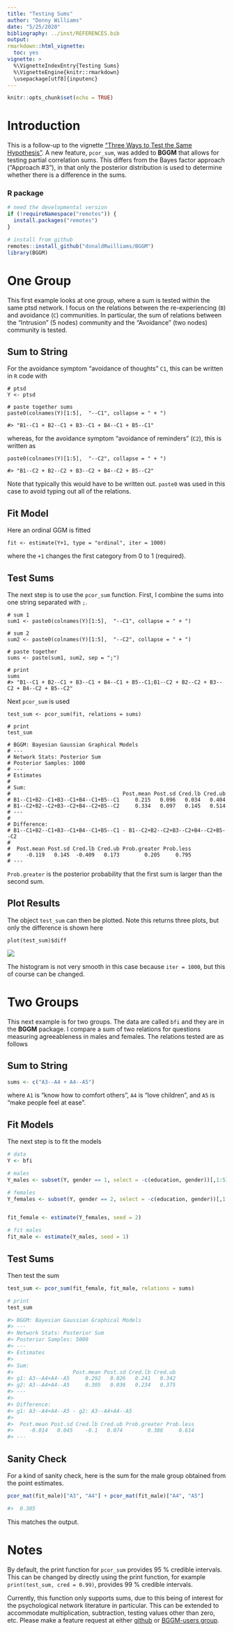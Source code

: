 ```yaml
---
title: "Testing Sums"
author: "Donny Williams"
date: "5/25/2020"
bibliography: ../inst/REFERENCES.bib
output:
rmarkdown::html_vignette:
  toc: yes
vignette: >
  %\VignetteIndexEntry{Testing Sums}
  %\VignetteEngine{knitr::rmarkdown}
  \usepackage[utf8]{inputenc}
---
```


```r
knitr::opts_chunk$set(echo = TRUE)
```

# Introduction
This is a follow-up to the vignette ["Three Ways to Test the Same Hypothesis"](https://donaldrwilliams.github.io/BGGM/articles/hyp_3_ways.html). A
new feature, `pcor_sum`, was added to **BGGM** that allows for testing partial correlation sums. 
This differs from the Bayes factor approach ("Approach #3"), in that only the posterior 
distribution is used to determine whether there is a difference in the sums. 

### R package
```r
# need the developmental version
if (!requireNamespace("remotes")) { 
  install.packages("remotes")   
}   

# install from github
remotes::install_github("donaldRwilliams/BGGM")
library(BGGM)
```


# One Group
This first example looks at one group, where a sum is tested within the same ptsd network. I focus on the 
relations between the re-experiencing (`B`) and avoidance (`C`) communities. In particular, the sum of relations between the "Intrusion" (5 nodes) community and the "Avoidance" (two nodes) community is tested. 

## Sum to String
For the avoidance symptom "avoidance of thoughts" `C1`, this can be written in `R` code with

```
# ptsd
Y <- ptsd

# paste together sums
paste0(colnames(Y)[1:5],  "--C1", collapse = " + ")

#> "B1--C1 + B2--C1 + B3--C1 + B4--C1 + B5--C1"
```
whereas, for the avoidance symptom "avoidance of reminders" (`C2`), this is written as

```
paste0(colnames(Y)[1:5],  "--C2", collapse = " + ")

#> "B1--C2 + B2--C2 + B3--C2 + B4--C2 + B5--C2"
```
Note that typically this would have to be written out. `paste0` was used in this case to 
avoid typing out all of the relations.

## Fit Model

Here an ordinal GGM is fitted

```
fit <- estimate(Y+1, type = "ordinal", iter = 1000)
```
where the `+1` changes the first category from 0 to 1 (required).

## Test Sums
The next step is to use the `pcor_sum` function. First, I combine the sums into one string separated with `;`.
```
# sum 1
sum1 <- paste0(colnames(Y)[1:5],  "--C1", collapse = " + ")

# sum 2
sum2 <- paste0(colnames(Y)[1:5],  "--C2", collapse = " + ")

# paste together
sums <- paste(sum1, sum2, sep = ";")

# print
sums
#> "B1--C1 + B2--C1 + B3--C1 + B4--C1 + B5--C1;B1--C2 + B2--C2 + B3--C2 + B4--C2 + B5--C2"
```

Next `pcor_sum` is used

```
test_sum <- pcor_sum(fit, relations = sums)

# print
test_sum

# BGGM: Bayesian Gaussian Graphical Models 
# --- 
# Network Stats: Posterior Sum
# Posterior Samples: 1000 
# --- 
# Estimates 
# 
# Sum: 
#                                    Post.mean Post.sd Cred.lb Cred.ub
# B1--C1+B2--C1+B3--C1+B4--C1+B5--C1     0.215   0.096   0.034   0.404
# B1--C2+B2--C2+B3--C2+B4--C2+B5--C2     0.334   0.097   0.145   0.514
# --- 
# 
# Difference:
# B1--C1+B2--C1+B3--C1+B4--C1+B5--C1 - B1--C2+B2--C2+B3--C2+B4--C2+B5--C2 
# 
#  Post.mean Post.sd Cred.lb Cred.ub Prob.greater Prob.less
#     -0.119   0.145  -0.409   0.173        0.205     0.795
# --- 
```

`Prob.greater` is the posterior probability that the first sum is larger than the second sum.

## Plot Results
The object `test_sum` can then be plotted. Note this returns three plots, but only the difference is shown here

```
plot(test_sum)$diff
```

![](../man/figures/test_sum_hist.png)

The histogram is not very smooth in this case because `iter = 1000`, but this of course can be changed.

# Two Groups
This next example is for two groups. The data are called `bfi` and they are in the **BGGM** package. I compare a sum of two relations for questions measuring agreeableness in males and females. The relations tested are as follows


## Sum to String
```r
sums <- c("A3--A4 + A4--A5")
```
where `A1` is "know how to comfort others", `A4` is "love children", and `A5` is "make people feel at ease".

## Fit Models
The next step is to fit the models
```r
# data
Y <- bfi

# males
Y_males <- subset(Y, gender == 1, select = -c(education, gender))[,1:5]

# females
Y_females <- subset(Y, gender == 2, select = -c(education, gender))[,1:5]


fit_female <- estimate(Y_females, seed = 2)

# fit males
fit_male <- estimate(Y_males, seed = 1)
```

## Test Sums
Then test the sum

```r
test_sum <- pcor_sum(fit_female, fit_male, relations = sums)

# print
test_sum

#> BGGM: Bayesian Gaussian Graphical Models 
#> --- 
#> Network Stats: Posterior Sum
#> Posterior Samples: 5000 
#> --- 
#> Estimates 
#> 
#> Sum: 
#>                   Post.mean Post.sd Cred.lb Cred.ub
#> g1: A3--A4+A4--A5     0.292   0.026   0.241   0.342
#> g2: A3--A4+A4--A5     0.305   0.036   0.234   0.375
#> --- 
#> 
#> Difference:
#> g1: A3--A4+A4--A5 - g2: A3--A4+A4--A5 
#> 
#>  Post.mean Post.sd Cred.lb Cred.ub Prob.greater Prob.less
#>     -0.014   0.045    -0.1   0.074        0.386     0.614
#> --- 
```
## Sanity Check
For a kind of sanity check, here is the sum for the male group obtained from the point estimates.

```r
pcor_mat(fit_male)["A3", "A4"] + pcor_mat(fit_male)["A4", "A5"] 

#>  0.305
```

This matches the output.

# Notes
By default, the print function for `pcor_sum` provides 95 % credible intervals. This can be changed by
directly using the print function, for example `print(test_sum, cred = 0.99)`, provides
99 % credible intervals.

Currently, this function only supports sums, due to this being of interest for the psychological network
literature in particular. This can be extended to accommodate multiplication, subtraction,
testing values other than zero, etc. Please make a feature request at either
[github](https://github.com/donaldRwilliams/BGGM/issues) or [BGGM-users group](https://groups.google.com/forum/#!forum/bggm-users).
